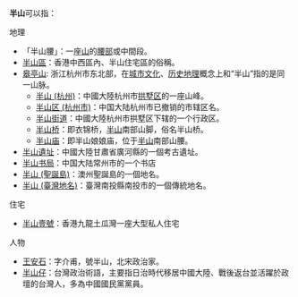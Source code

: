'''半山'''可以指：

;地理
*「半山腰」：一座[[山|山]]的[[腰部|腰部]]或中間段。
*[[半山區|半山區]]：香港中西區內、半山住宅區的俗稱。
*[[皋亭山|皋亭山]]: 浙江杭州市东北部，在[[城市文化|城市文化]]、[[历史地理学|历史地理]]概念上和“半山”指的是同一山脉。
**[[半山_(杭州)|半山 (杭州)]]：中國大陸杭州市[[拱墅区|拱墅区]]的一座山峰。
**[[半山区_(杭州市)|半山区 (杭州市)]]：中国大陆杭州市已撤销的市辖区名。
**[[半山街道|半山街道]]：中國大陸杭州市拱墅区下辖的一个行政区。
**[[半山桥|半山桥]]：即衣锦桥，[[杭州半山国家森林公园|半山]]南部山脚，俗名半山桥。
**[[半山庙|半山庙]]：即半山娘娘庙，位于[[杭州半山国家森林公园|半山]]南部山腰。
*[[半山遺址|半山遺址]]：中國大陸甘肅省廣河縣的一個考古遺址。
*[[半山书局|半山书局]]：中国大陆常州市的一个书店
*[[半山_(聖誕島)|半山 (聖誕島)]]：澳州聖誕島的一個地名。
*[[半山_(臺灣地名)|半山 (臺灣地名)]]：臺灣南投縣南投市的一個傳統地名。
;住宅
*[[半山壹號|半山壹號]]：香港九龍土瓜灣一座大型私人住宅
;人物
*[[王安石|王安石]]：字介甫，號半山，北宋政治家。
*[[半山仔|半山仔]]：台灣政治術語，主要指日治時代移居中國大陸、戰後返台並活躍於政壇的台灣人，多為中國國民黨黨員。

{{Disambig|Cat=二字消歧义|半}}